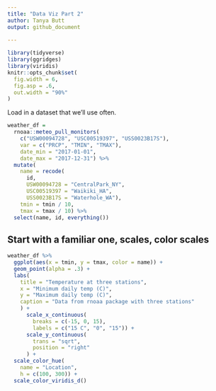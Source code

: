 ```yaml
---
title: "Data Viz Part 2"
author: Tanya Butt
output: github_document
  
---
```


```r
library(tidyverse)
library(ggridges)
library(viridis)
knitr::opts_chunk$set(
  fig.width = 6,
  fig.asp = .6, 
  out.width = "90%"
)
```
Load in a dataset that we'll use often.
```r
weather_df = 
  rnoaa::meteo_pull_monitors(
    c("USW00094728", "USC00519397", "USS0023B17S"),
    var = c("PRCP", "TMIN", "TMAX"), 
    date_min = "2017-01-01",
    date_max = "2017-12-31") %>% 
  mutate(
    name = recode(
      id, 
      USW00094728 = "CentralPark_NY", 
      USC00519397 = "Waikiki_HA",
      USS0023B17S = "Waterhole_WA"),
    tmin = tmin / 10,
    tmax = tmax / 10) %>%
  select(name, id, everything())
```

## Start with a familiar one, scales, color scales

```r
weather_df %>% 
  ggplot(aes(x = tmin, y = tmax, color = name)) +
  geom_point(alpha = .3) +
  labs(
    title = "Temperature at three stations",
    x = "Minimum daily temp (C)",
    y = "Maximum daily temp (C)",
    caption = "Data from rnoaa package with three stations"
    ) +
      scale_x_continuous(
        breaks = c(-15, 0, 15),
        labels = c("15 C", "0", "15")) +
      scale_y_continuous(
        trans = "sqrt",
        position = "right"
      ) +
  scale_color_hue(
    name = "Location",
    h = c(100, 300)) +
  scale_color_viridis_d()
      
```



